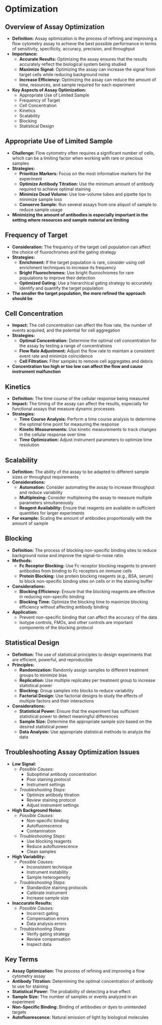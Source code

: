 # Optimization {-}

## **Overview of Assay Optimization** {-}

*   **Definition:** Assay optimization is the process of refining and improving a flow cytometry assay to achieve the best possible performance in terms of sensitivity, specificity, accuracy, precision, and throughput
*   **Importance:**
    *   **Accurate Results:** Optimizing the assay ensures that the results accurately reflect the biological system being studied
    *   **Maximize Signal:** Optimizing the assay can increase the signal from target cells while reducing background noise
    *   **Increase Efficiency:** Optimizing the assay can reduce the amount of time, resources, and sample required for each experiment
*   **Key Aspects of Assay Optimization:**
    *   Appropriate Use of Limited Sample
    *   Frequency of Target
    *   Cell Concentration
    *   Kinetics
    *   Scalability
    *   Blocking
    *   Statistical Design

## **Appropriate Use of Limited Sample** {-}

*   **Challenge:** Flow cytometry often requires a significant number of cells, which can be a limiting factor when working with rare or precious samples
*   **Strategies:**
    *   **Prioritize Markers:** Focus on the most informative markers for the experiment
    *   **Optimize Antibody Titration:** Use the minimum amount of antibody required to achieve optimal staining
    *   **Minimize Dead Volume:** Use low-volume tubes and pipette tips to minimize sample loss
    *   **Conserve Sample:** Run several assays from one aliquot of sample to reduce sample usage
*   **Minimizing the amount of antibodies is especially important in the setting where resources and sample material are limiting**

## **Frequency of Target** {-}

*   **Consideration:** The frequency of the target cell population can affect the choice of fluorochromes and the gating strategy
*   **Strategies:**
    *   **Enrichment:** If the target population is rare, consider using cell enrichment techniques to increase its frequency
    *   **Bright Fluorochromes:** Use bright fluorochromes for rare populations to improve their detection
    *   **Optimized Gating:** Use a hierarchical gating strategy to accurately identify and quantify the target population
*   **The smaller the target population, the more refined the approach should be**

## **Cell Concentration** {-}

*   **Impact:** The cell concentration can affect the flow rate, the number of events acquired, and the potential for cell aggregation
*   **Strategies:**
    *   **Optimal Concentration:** Determine the optimal cell concentration for the assay by testing a range of concentrations
    *   **Flow Rate Adjustment:** Adjust the flow rate to maintain a consistent event rate and minimize coincidence
    *   **Cell Filtration:** Filter samples to remove cell aggregates and debris
*   **Concentration too high or too low can affect the flow and cause instrument malfunction**

## **Kinetics** {-}

*   **Definition:** The time course of the cellular response being measured
*   **Impact:** The timing of the assay can affect the results, especially for functional assays that measure dynamic processes
*   **Strategies:**
    *   **Time Course Analysis:** Perform a time course analysis to determine the optimal time point for measuring the response
    *   **Kinetic Measurements:** Use kinetic measurements to track changes in the cellular response over time
    *   **Time Optimization:** Adjust instrument parameters to optimize time resolution

## **Scalability** {-}

*   **Definition:** The ability of the assay to be adapted to different sample sizes or throughput requirements
*   **Considerations:**
    *   **Automation:** Consider automating the assay to increase throughput and reduce variability
    *   **Multiplexing:** Consider multiplexing the assay to measure multiple parameters simultaneously
    *   **Reagent Availability:** Ensure that reagents are available in sufficient quantities for larger experiments
*   **For example:** Scaling the amount of antibodies proportionally with the amount of sample

## **Blocking** {-}

*   **Definition:** The process of blocking non-specific binding sites to reduce background noise and improve the signal-to-noise ratio
*   **Methods:**
    *   **Fc Receptor Blocking:** Use Fc receptor blocking reagents to prevent antibodies from binding to Fc receptors on immune cells
    *   **Protein Blocking:** Use protein blocking reagents (e.g., BSA, serum) to block non-specific binding sites on cells or in the staining buffer
*   **Considerations:**
    *   **Blocking Efficiency:** Ensure that the blocking reagents are effective in reducing non-specific binding
    *   **Blocking Time:** Optimize the blocking time to maximize blocking efficiency without affecting antibody binding
*   **Application:**
    *   Prevent non-specific binding that can affect the accuracy of the data
    *   Isotype controls, FMOs, and other controls are important components of the blocking protocol

## **Statistical Design** {-}

*   **Definition:** The use of statistical principles to design experiments that are efficient, powerful, and reproducible
*   **Principles:**
    *   **Randomization:** Randomly assign samples to different treatment groups to minimize bias
    *   **Replication:** Use multiple replicates per treatment group to increase statistical power
    *   **Blocking:** Group samples into blocks to reduce variability
    *   **Factorial Design:** Use factorial designs to study the effects of multiple factors and their interactions
*   **Considerations:**
    *   **Statistical Power:** Ensure that the experiment has sufficient statistical power to detect meaningful differences
    *   **Sample Size:** Determine the appropriate sample size based on the desired statistical power
    *   **Data Analysis:** Use appropriate statistical methods to analyze the data

## **Troubleshooting Assay Optimization Issues** {-}

*   **Low Signal:**
    *   *Possible Causes:*
        *   Suboptimal antibody concentration
        *   Poor staining protocol
        *   Instrument settings
    *   *Troubleshooting Steps:*
        *   Optimize antibody titration
        *   Review staining protocol
        *   Adjust instrument settings
*   **High Background Noise:**
    *   *Possible Causes:*
        *   Non-specific binding
        *   Autofluorescence
        *   Contamination
    *   *Troubleshooting Steps:*
        *   Use blocking reagents
        *   Reduce autofluorescence
        *   Clean samples
*   **High Variability:**
    *   *Possible Causes:*
        *   Inconsistent technique
        *   Instrument instability
        *   Sample heterogeneity
    *   *Troubleshooting Steps:*
        *   Standardize staining protocols
        *   Calibrate instrument
        *   Increase sample size
*   **Inaccurate Results:**
    *   *Possible Causes:*
        *   Incorrect gating
        *   Compensation errors
        *   Data analysis errors
    *   *Troubleshooting Steps:*
        *   Verify gating strategy
        *   Review compensation
        *   Inspect data

## **Key Terms** {-}

*   **Assay Optimization:** The process of refining and improving a flow cytometry assay
*   **Antibody Titration:** Determining the optimal concentration of antibody to use for staining
*   **Statistical Power:** The probability of detecting a true effect
*   **Sample Size:** The number of samples or events analyzed in an experiment
*   **Non-Specific Binding:** Binding of antibodies or dyes to unintended targets
*   **Autofluorescence:** Natural emission of light by biological molecules